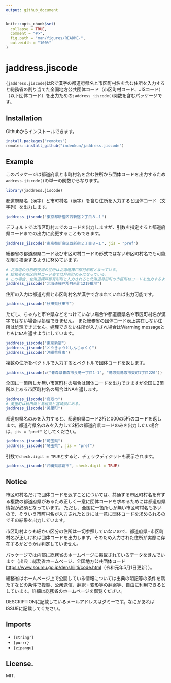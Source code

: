 ```yaml
---
output: github_document
---
```


<!-- README.md is generated from README.Rmd. Please edit that file -->

```r
knitr::opts_chunk$set(
  collapse = TRUE,
  comment = "#>",
  fig.path = "man/figures/README-",
  out.width = "100%"
)
```

# jaddress.jiscode

<!-- badges: start -->
<!-- badges: end -->

`{jaddress.jiscode}`はRで漢字の都道府県名と市区町村名を含む住所を入力すると総務省の割り当てた全国地方公共団体コード（市区町村コード、JISコード）（以下団体コード）を出力ための`jaddress_jiscode()`関数を含むパッケージです。

## Installation

Githubからインストールできます。

``` r
install.packages("remotes")
remotes::install_github("indenkun/jaddress.jiscode")
```

## Example

このパッケージは都道府県と市町村名を含む住所から団体コードを出力するため`address.jiscode()`の単一の関数からなります。

```r
library(jaddress.jiscode)
```

都道府県名（漢字）と市町村名（漢字）を含む住所を入力すると団体コード（文字列）を出力します。

```r
jaddress_jiscode("東京都新宿区西新宿２丁目８−１")
```

デフォルトでは市区町村までのコードを出力しますが、引数を指定すると都道府県コードまでの出力に変更することもできます。

```r
jaddress_jiscode("東京都新宿区西新宿２丁目８−１", jis = "pref")

```

総務省の都道府県コード及び市区町村コードの形式ではない市区町村名でも可能な限り検索するように努めています。

```r
# 北海道の月形町役場の住所は北海道樺戸郡月形町となっている。
# 総務省の市区町村コード表では月形町のみになっている。
# この場合、北海道樺戸郡月形町と入力されると北海道月形町の市区町村コードを出力するようにしている。
jaddress_jiscode("北海道樺戸郡月形町1219番地")
```

住所の入力は都道府県と市区町村名が漢字で含まれていれば出力可能です。

```r
jaddress_jiscode("秋田県秋田市")
```

ただし、ちゃんと市や県などをつけていない場合や都道府県名や市区町村名が漢字ではない場合は処理できません。
また総務省の団体コード表上実在しない住所は処理できません。処理できない住所が入力され場合はWarrning messageとともに`NA`を返すようにしています。

```r
jaddress_jiscode("東京新宿")
jaddress_jiscode("とうきょうとしんじゅくく")
jaddress_jiscode("沖縄県呉市")
```

複数の住所をベクトルで入力するとベクトルで団体コードを返します。

```r
jaddress_jiscode(c("青森県青森市長島一丁目1-1", "鳥取県鳥取市東町1丁目220"))
```

全国に一箇所しか無い市区町村の場合は団体コードを出力できますが全国に2箇所以上ある市区町村名の場合はNAを返します。

```r
jaddress_jiscode("鳥取市")
# 美里町は秋田県と島根県と宮崎県にある。
jaddress_jiscode("美里町")
```

都道府県名のみを入力すると、都道府県コード2桁と000の5桁のコードを返します。都道府県名のみを入力して2桁の都道府県コードのみを出力したい場合は、`jis = "pref"`
としてください。

```r
jaddress_jiscode("埼玉県")
jaddress_jiscode("埼玉県", jis = "pref")
```

引数で`check.digit = TRUE`とすると、チェックディジットも表示されます。

```r
jaddress_jiscode("沖縄県那覇市", check.digit = TRUE)
```


## Notice

市区町村名だけで団体コードを返すことについては、共通する市区町村名を有する複数の都道府県があるため正しく一意に団体コードを求めるためには都道府県情報が必須となっています。
ただし、全国に一箇所しか無い市区町村名も多いので、そういう市町村名が入力されたときには一意に団体コードを求められるのでその結果を出力しています。

市区町村よりも細かい区分の住所は一切参照していないので、都道府県+市区町村名が正しければ団体コードを出力します。そのため入力された住所が実際に存在するかどうかは判定していません。


パッケージでは内部に総務省のホームページに掲載されているデータを含んでいます（出典：総務省ホームページ、全国地方公共団体コード[https://www.soumu.go.jp/denshijiti/code.html](https://www.soumu.go.jp/denshijiti/code.html)（令和元年5月1日更新））。

総務省はホームページ上で公開している情報については出典の明記等の条件を満たすなどの条件で複製、公衆送信、翻訳・変形等の翻案等、自由に利用できるとしています。詳細は総務省のホームページを御覧ください。

DESCRIPTIONに記載しているメールアドレスはダミーです。なにかあればISSUEに記載してください。

## Imports

* `{stringr}`
* `{purrr}`
* `{zipangu}`

## License.

MIT.
